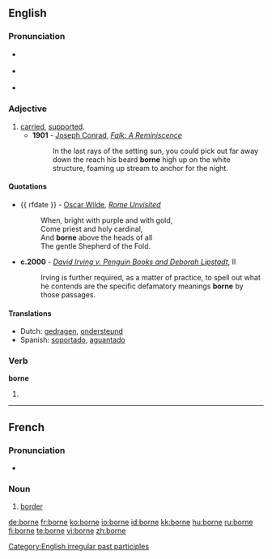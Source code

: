 ==English==

===Pronunciation===
* {{a|RP}} {{IPA|/bɔːn/}}
* {{a|US}} {{IPA|/bɔːrn/}}
* {{rhymes|ɔː(r)n}}

===Adjective===
{{en-adj|-}}

# [[carried]], [[supported]].
#*'''1901''' - [[w:Joseph Conrad|Joseph Conrad]], ''[[s:Falk|Falk: A Reminiscence]]''
#*:In the last rays of the setting sun, you could pick out far away down the reach his beard '''borne''' high up on the white structure, foaming up stream to anchor for the night.

====Quotations====
* {{ rfdate }} - [[w:Oscar Wilde|Oscar Wilde]], ''[[s:Rome Unvisited|Rome Unvisited]]''
*:When, bright with purple and with gold, <br/>Come priest and holy cardinal, <br/>And '''borne''' above the heads of all <br/>The gentle Shepherd of the Fold.
*'''c.2000''' - ''[[s:David Irving v. Penguin Books and Deborah Lipstadt|David Irving v. Penguin Books and Deborah Lipstadt]]'', II
*:Irving is further required, as a matter of practice, to spell out what he contends are the specific defamatory meanings '''borne''' by those passages.

====Translations====
*Dutch: [[gedragen]], [[ondersteund]]
*Spanish: [[soportar|soportado]], [[aguantar|aguantado]]

===Verb===
'''borne'''

# {{past participle of|[[bear]]}}

[[Category:English irregular past participles]]

----

==French==

===Pronunciation===
*{{audio|Fr-borne.ogg|audio}}

===Noun===
{{fr-noun|f}}

# [[border]]

[[de:borne]]
[[fr:borne]]
[[ko:borne]]
[[io:borne]]
[[id:borne]]
[[kk:borne]]
[[hu:borne]]
[[ru:borne]]
[[fi:borne]]
[[te:borne]]
[[vi:borne]]
[[zh:borne]]